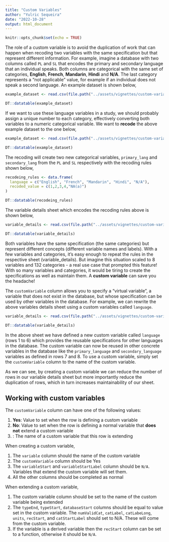 ```yaml
---
title: "Custom Variables"
author: "Yulric Sequeira"
date: "2022-10-28"
output: html_document
---
```


```r
knitr::opts_chunk$set(echo = TRUE)
```

The role of a custom variable is to avoid the duplication of work that can happen when recoding two variables with the same specification but that represent different information. For example, imagine a database with two columns called `PL` and `SL` that encodes the primary and secondary language that an individual speaks. Both columns are categorical with the same set of categories, **English**, **French**, **Mandarin**, **Hindi** and **N/A**. The last category represents a "not applicable" value, for example if an individual does not speak a second language. An example dataset is shown below,

```r
example_dataset <- read.csv(file.path("../assets/vignettes/custom-variables/example-dataset.csv"), fileEncoding = "UTF-8-BOM")

DT::datatable(example_dataset)
```

If we want to use these language variables in a study, we should probably assign a unique number to each category, effectively converting both variables to a numeric categorical variable. We want to **recode** the above example dataset to the one below,

```r
example_dataset <- read.csv(file.path("../assets/vignettes/custom-variables/recoded-dataset.csv"), fileEncoding = "UTF-8-BOM")

DT::datatable(example_dataset)
```

The recoding will create two new categorical variables, `primary_lang` and `secondary_lang` from the `PL` and `SL` respectively with the recoding rules shown below,

```r
recodeing_rules <- data.frame(
  language = c("English", "French", "Mandarin", "Hindi", "N/A"),
  recoded_value = c(1,2,3,4,"NA(a)")
)

DT::datatable(recodeing_rules)
```

The variable details sheet which encodes the recoding rules above is shown below,

```r
variable_details <- read.csv(file.path("../assets/vignettes/custom-variables/no-custom-variable-variable-details.csv"), fileEncoding = "UTF-8-BOM")

DT::datatable(variable_details)
```

Both variables have the same specification (the same categories) but represent different concepts (different variable names and labels). With a few variables and categories, it's easy enough to repeat the rules in the respective sheet (variable_details). But imagine this situation scaled to 8 variables and 132 categories - a real use case that prompted this feature! With so many variables and categories, it would be tiring to create the specifications as well as maintain them. A **custom variable** can save you the headache!

The `customVariable` column allows you to specify a "virtual variable", a variable that does not exist in the database, but whose specification can be used by other variables in the database. For example, we can rewrite the above variables details sheet using a custom variables called `language`.

```r
variable_details <- read.csv(file.path("../assets/vignettes/custom-variables/custom-variable-variable-details.csv"), fileEncoding = "UTF-8-BOM")

DT::datatable(variable_details)
```

In the above sheet we have defined a new custom variable called `language` (rows 1 to 6) which provides the reusable specifications for other languages in the database. The custom variable can now be reused in other concrete variables in the database like the `primary_language` and `secondary_language` variables as defined in rows 7 and 8. To use a custom variable, simply set the `customVariable` column to the name of the custom variable.

As we can see, by creating a custom variable we can reduce the number of rows in our variable details sheet but more importantly reduce the duplication of rows, which in turn increases maintainability of our sheet.

## Working with custom variables

The `customVariable` column can have one of the following values:

1. **Yes**: Value to set when the row is defining a custom variable
2. **No**: Value to set when the row is defining a normal variable that **does not** extend a custom variable
3. **<custom_variable_name>**: The name of a custom variable that this row is extending

When creating a custom variable, 

1. The `variable` column should the name of the custom variable
2. The `customVariable` column should be Yes
3. The `variableStart` and `variableStartLabel` column should be `N/A`. Variables that extend the custom variable will set them.
4. All the other columns should be completed as normal

When extending a custom variable,

1. The custom variable column should be set to the name of the custom variable being extended
2. The `typeEnd`, `typeStart`, `databaseStart` columns should be equal to value set in the custom variable. The `numValidCat`, `catLabel`, `catLabeLong`, `units`, `recStart`, and `catStartLabel` should set to N/A. These will come from the custom variable.
3. If the variable is a derived variable then the `recStart` column can be set to a function, otherwise it should be `N/A`.
